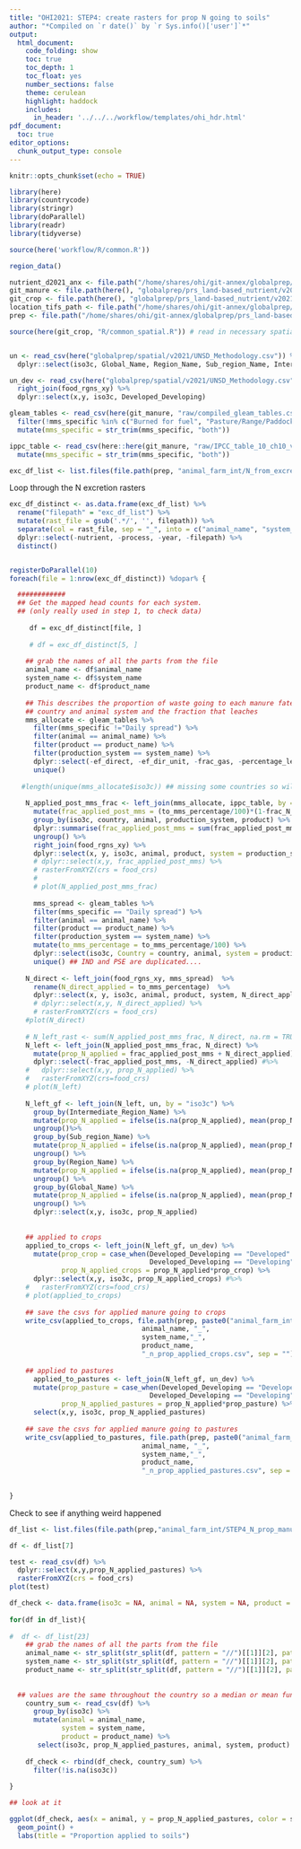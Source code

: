 ```yaml
---
title: "OHI2021: STEP4: create rasters for prop N going to soils"
author: "*Compiled on `r date()` by `r Sys.info()['user']`*"
output: 
  html_document:
    code_folding: show
    toc: true
    toc_depth: 1
    toc_float: yes
    number_sections: false
    theme: cerulean
    highlight: haddock
    includes: 
      in_header: '../../../workflow/templates/ohi_hdr.html'
pdf_document:
  toc: true
editor_options: 
  chunk_output_type: console
---
```


```r
knitr::opts_chunk$set(echo = TRUE)

library(here)
library(countrycode)
library(stringr)
library(doParallel)
library(readr)
library(tidyverse)

source(here('workflow/R/common.R'))

region_data()

nutrient_d2021_anx <- file.path("/home/shares/ohi/git-annex/globalprep/_raw_data/FAOSTAT/manure_nutrient/d2021/")
git_manure <- file.path(here(), "globalprep/prs_land-based_nutrient/v2021/STEP2_manure")
git_crop <- file.path(here(), "globalprep/prs_land-based_nutrient/v2021/STEP1_crop")
location_tifs_path <- file.path("/home/shares/ohi/git-annex/globalprep/_raw_data/halpern_food_systems/d2021/animal_farm/location_tifs")
prep <- file.path("/home/shares/ohi/git-annex/globalprep/prs_land-based_nutrient/v2021")

source(here(git_crop, "R/common_spatial.R")) # read in necessary spatial files 


un <- read_csv(here("globalprep/spatial/v2021/UNSD_Methodology.csv")) %>% 
  dplyr::select(iso3c, Global_Name, Region_Name, Sub_region_Name, Intermediate_Region_Name)

un_dev <- read_csv(here("globalprep/spatial/v2021/UNSD_Methodology.csv")) %>% 
  right_join(food_rgns_xy) %>% 
  dplyr::select(x,y, iso3c, Developed_Developing)

gleam_tables <- read_csv(here(git_manure, "raw/compiled_gleam_tables.csv")) %>%
  filter(!mms_specific %in% c("Burned for fuel", "Pasture/Range/Paddock")) %>% 
  mutate(mms_specific = str_trim(mms_specific, "both"))

ippc_table <- read_csv(here::here(git_manure, "raw/IPCC_table_10_ch10_vol4.csv")) %>% 
  mutate(mms_specific = str_trim(mms_specific, "both"))

exc_df_list <- list.files(file.path(prep, "animal_farm_int/N_from_excretion_manure"),  full = TRUE)

```

Loop through the N excretion rasters 
```r
exc_df_distinct <- as.data.frame(exc_df_list) %>%
  rename("filepath" = "exc_df_list") %>%
  mutate(rast_file = gsub('.*/', '', filepath)) %>%
  separate(col = rast_file, sep = "_", into = c("animal_name", "system_name", "product_name", "nutrient", "process", "year")) %>%
  dplyr::select(-nutrient, -process, -year, -filepath) %>%
  distinct() 


registerDoParallel(10)   
foreach(file = 1:nrow(exc_df_distinct)) %dopar% {

  ############  
  ## Get the mapped head counts for each system.
  ## (only really used in step 1, to check data)
  
     df = exc_df_distinct[file, ]
     
     # df = exc_df_distinct[5, ]
  
    ## grab the names of all the parts from the file
    animal_name <- df$animal_name
    system_name <- df$system_name
    product_name <- df$product_name
    
    ## This describes the proportion of waste going to each manure fate based on 
    ## country and animal system and the fraction that leaches
    mms_allocate <- gleam_tables %>% 
      filter(mms_specific !="Daily spread") %>% 
      filter(animal == animal_name) %>% 
      filter(product == product_name) %>% 
      filter(production_system == system_name) %>% 
      dplyr::select(-ef_direct, -ef_dir_unit, -frac_gas, -percentage_leach) %>%
      unique()
    
   #length(unique(mms_allocate$iso3c)) ## missing some countries so will need to gapfill. probably later down the line when we have summarized by total N lost for each country (not mms) and then calculate a rate instead of gapfilling percentages
   
    N_applied_post_mms_frac <- left_join(mms_allocate, ippc_table, by = c("mms_specific", "animal", "product")) %>% 
      mutate(frac_applied_post_mms = (to_mms_percentage/100)*(1-frac_N_lost)) %>% 
      group_by(iso3c, country, animal, production_system, product) %>% 
      dplyr::summarise(frac_applied_post_mms = sum(frac_applied_post_mms)) %>% 
      ungroup() %>% 
      right_join(food_rgns_xy) %>% 
      dplyr::select(x, y, iso3c, animal, product, system = production_system, frac_applied_post_mms )
      # dplyr::select(x,y, frac_applied_post_mms) %>%
      # rasterFromXYZ(crs = food_crs)
      # 
      # plot(N_applied_post_mms_frac)
    
      mms_spread <- gleam_tables %>% 
      filter(mms_specific == "Daily spread") %>% 
      filter(animal == animal_name) %>% 
      filter(product == product_name) %>% 
      filter(production_system == system_name) %>% 
      mutate(to_mms_percentage = to_mms_percentage/100) %>% 
      dplyr::select(iso3c, Country = country, animal, system = production_system, product, to_mms_percentage) %>% 
      unique() ## IND and PSE are duplicated.... 
    
    N_direct <- left_join(food_rgns_xy, mms_spread)  %>% 
      rename(N_direct_applied = to_mms_percentage)  %>% 
      dplyr::select(x, y, iso3c, animal, product, system, N_direct_applied)# %>%
      # dplyr::select(x,y, N_direct_applied) %>%
      # rasterFromXYZ(crs = food_crs)
    #plot(N_direct)
      
    # N_left_rast <- sum(N_applied_post_mms_frac, N_direct, na.rm = TRUE)
    N_left <- left_join(N_applied_post_mms_frac, N_direct) %>% 
      mutate(prop_N_applied = frac_applied_post_mms + N_direct_applied) %>% 
      dplyr::select(-frac_applied_post_mms, -N_direct_applied) #%>%
    #   dplyr::select(x,y, prop_N_applied) %>%
    #   rasterFromXYZ(crs=food_crs)
    # plot(N_left)
    
    N_left_gf <- left_join(N_left, un, by = "iso3c") %>% 
      group_by(Intermediate_Region_Name) %>% 
      mutate(prop_N_applied = ifelse(is.na(prop_N_applied), mean(prop_N_applied, na.rm = TRUE), prop_N_applied)) %>% 
      ungroup()%>% 
      group_by(Sub_region_Name) %>% 
      mutate(prop_N_applied = ifelse(is.na(prop_N_applied), mean(prop_N_applied, na.rm = TRUE), prop_N_applied)) %>% 
      ungroup() %>% 
      group_by(Region_Name) %>% 
      mutate(prop_N_applied = ifelse(is.na(prop_N_applied), mean(prop_N_applied, na.rm = TRUE), prop_N_applied)) %>% 
      ungroup() %>% 
      group_by(Global_Name) %>% 
      mutate(prop_N_applied = ifelse(is.na(prop_N_applied), mean(prop_N_applied, na.rm = TRUE), prop_N_applied)) %>% 
      ungroup() %>% 
      dplyr::select(x,y, iso3c, prop_N_applied)
    
    
    ## applied to crops
    applied_to_crops <- left_join(N_left_gf, un_dev) %>% 
      mutate(prop_crop = case_when(Developed_Developing == "Developed" ~ 0.5,
                                   Developed_Developing == "Developing" ~ 0.95),
             prop_N_applied_crops = prop_N_applied*prop_crop) %>% 
      dplyr::select(x,y, iso3c, prop_N_applied_crops) #%>%
    #   rasterFromXYZ(crs=food_crs)
    # plot(applied_to_crops)
      
    ## save the csvs for applied manure going to crops
    write_csv(applied_to_crops, file.path(prep, paste0("animal_farm_int/STEP4_N_prop_manure_applied/applied_to_crops/",
                                 animal_name, "_",
                                 system_name,"_",
                                 product_name,
                                 "_n_prop_applied_crops.csv", sep = "")))
    
    ## applied to pastures
      applied_to_pastures <- left_join(N_left_gf, un_dev) %>% 
      mutate(prop_pasture = case_when(Developed_Developing == "Developed" ~ 0.5,
                                   Developed_Developing == "Developing" ~ 0.05),
             prop_N_applied_pastures = prop_N_applied*prop_pasture) %>% 
      select(x,y, iso3c, prop_N_applied_pastures)
      
    ## save the csvs for applied manure going to pastures
    write_csv(applied_to_pastures, file.path(prep, paste0("animal_farm_int/STEP4_N_prop_manure_applied/applied_to_pastures/",
                                 animal_name, "_",
                                 system_name,"_",
                                 product_name,
                                 "_n_prop_applied_pastures.csv", sep = "")))
    
    
}
```


Check to see if anything weird happened
```r
df_list <- list.files(file.path(prep,"animal_farm_int/STEP4_N_prop_manure_applied/applied_to_pastures/"), full.names = TRUE)

df <- df_list[7]

test <- read_csv(df) %>%
  dplyr::select(x,y,prop_N_applied_pastures) %>%
  rasterFromXYZ(crs = food_crs)
plot(test)

df_check <- data.frame(iso3c = NA, animal = NA, system = NA, product = NA, prop_N_applied_pastures = NA)
  
for(df in df_list){
  
#  df <- df_list[23]
    ## grab the names of all the parts from the file
    animal_name <- str_split(str_split(df, pattern = "//")[[1]][2], pattern = "_")[[1]][1]
    system_name <- str_split(str_split(df, pattern = "//")[[1]][2], pattern = "_")[[1]][2]
    product_name <- str_split(str_split(df, pattern = "//")[[1]][2], pattern = "_")[[1]][3]
     
  
  ## values are the same throughout the country so a median or mean function won't make a difference
    country_sum <- read_csv(df) %>% 
      group_by(iso3c) %>%
      mutate(animal = animal_name,
             system = system_name,
             product = product_name) %>% 
       select(iso3c, prop_N_applied_pastures, animal, system, product)
  
    df_check <- rbind(df_check, country_sum) %>% 
      filter(!is.na(iso3c)) 
    
}

## look at it

ggplot(df_check, aes(x = animal, y = prop_N_applied_pastures, color = system) ) +
  geom_point() +
  labs(title = "Proportion applied to soils")


```



